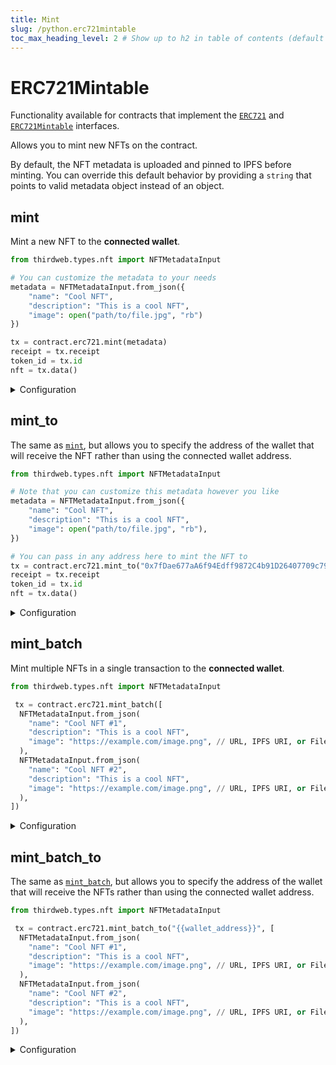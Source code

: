 ```yaml
---
title: Mint
slug: /python.erc721mintable
toc_max_heading_level: 2 # Show up to h2 in table of contents (default is up to h3)
---
```


# ERC721Mintable

Functionality available for contracts that implement the
[`ERC721`](/solidity/extensions/erc721) and
[`ERC721Mintable`](/solidity/extensions/erc721burnable) interfaces.

Allows you to mint new NFTs on the contract.

By default, the NFT metadata is uploaded and pinned to IPFS before minting.
You can override this default behavior by providing a `string` that points to valid metadata object instead of an object.

## mint

Mint a new NFT to the **connected wallet**.

```python
from thirdweb.types.nft import NFTMetadataInput

# You can customize the metadata to your needs
metadata = NFTMetadataInput.from_json({
    "name": "Cool NFT",
    "description": "This is a cool NFT",
    "image": open("path/to/file.jpg", "rb")
})

tx = contract.erc721.mint(metadata)
receipt = tx.receipt
token_id = tx.id
nft = tx.data()
```

<details>
    <summary>Configuration</summary>
    <div>

#### metadata

Either provide a `string` that points to [valid metadata object](https://docs.opensea.io/docs/metadata-standards#metadata-structure)
or an `NFTMetadataInput` object containing the metadata.

```python
class NFTMetadataInput:
    name: str
    description: Optional[str] = None
    image: Optional[str] = None
    external_url: Optional[str] = None
    animation_url: Optional[str] = None
    background_color: Optional[str] = None
    properties: Optional[Dict[str, Any]] = None
    attributes: Optional[Dict[str, Any]] = None
  ```

The `image` property can be an IPFS URI, a URL, or a `File` object.

If a file is provided for the image, it will also be uploaded and pinned to IPFS before minting.

_Using a string_:

```python
# Option 1: Provide a string that points to valid metadata object
metadata = "https://example.com/metadata.json"
```

_Using an object_:

```python
from thirdweb.types.nft import NFTMetadataInput
# Option 2: Provide a metadata object, which will be uploaded and pinned to IPFS for you.
metadata = NFTMetadataInput.from_json(
  "name": "Cool NFT #1",
  "description": "This is a cool NFT",
  "image": "https://example.com/image.png", # URL, IPFS URI, or File object
  # ... Any other metadata you want to include
)
```

Provide the metadata to the `mint` function:

```python
# Either the string or the object can be provided to the mint function
tx = contract.erc721.mint(metadata)
```

</div>
</details>

## mint_to

The same as [`mint`](#mint), but allows you to specify the address of the wallet that will receive the NFT rather than using
the connected wallet address.

```python
from thirdweb.types.nft import NFTMetadataInput

# Note that you can customize this metadata however you like
metadata = NFTMetadataInput.from_json({
    "name": "Cool NFT",
    "description": "This is a cool NFT",
    "image": open("path/to/file.jpg", "rb"),
})

# You can pass in any address here to mint the NFT to
tx = contract.erc721.mint_to("0x7fDae677aA6f94Edff9872C4b91D26407709c790", metadata)
receipt = tx.receipt
token_id = tx.id
nft = tx.data()
```

<details>
    <summary>Configuration</summary>
    <div>

#### wallet_address

The address of the wallet you want to mint the NFT to.

```python
from thirdweb.types.nft import NFTMetadataInput

# highlight-next-line
wallet_address = "{{wallet_address}}"

metadata = NFTMetadataInput.from_json(
  # ...
)

tx = contract.erc721.mint_to(wallet_address, metadata)
```

#### metadata

See [`metadata`](#metadata) configuration above.

</div>
</details>

## mint_batch

Mint multiple NFTs in a single transaction to the **connected wallet**.

```python
from thirdweb.types.nft import NFTMetadataInput

 tx = contract.erc721.mint_batch([
  NFTMetadataInput.from_json(
    "name": "Cool NFT #1",
    "description": "This is a cool NFT",
    "image": "https://example.com/image.png", // URL, IPFS URI, or File object
  ),
  NFTMetadataInput.from_json(
    "name": "Cool NFT #2",
    "description": "This is a cool NFT",
    "image": "https://example.com/image.png", // URL, IPFS URI, or File object
  ),
])
```

<details>
    <summary>Configuration</summary>
    <div>

#### metadatas

A list of strings that point to, or `NFTMetadataInput` objects containing
[valid metadata properties](https://docs.opensea.io/docs/metadata-standards#metadata-structure).

```python
List[Union(NFTMetadataInput, str)]
```

See [`mint`](#mint) for more details on the properties available.

</div>
</details>

## mint_batch_to

The same as [`mint_batch`](#mint_batch), but allows you to specify the address
of the wallet that will receive the NFTs rather than using the connected wallet address.

```python
from thirdweb.types.nft import NFTMetadataInput

 tx = contract.erc721.mint_batch_to("{{wallet_address}}", [
  NFTMetadataInput.from_json(
    "name": "Cool NFT #1",
    "description": "This is a cool NFT",
    "image": "https://example.com/image.png", // URL, IPFS URI, or File object
  ),
  NFTMetadataInput.from_json(
    "name": "Cool NFT #2",
    "description": "This is a cool NFT",
    "image": "https://example.com/image.png", // URL, IPFS URI, or File object
  ),
])
```

<details>
    <summary>Configuration</summary>
    <div>

#### wallet_address

The address of the wallet you want to mint the NFTs to.

Must be a `string`.

#### metadatas

A list of strings that point to, or `NFTMetadataInput` objects containing
[valid metadata properties](https://docs.opensea.io/docs/metadata-standards#metadata-structure).

See [`mint`](#mint) for more details on the properties available.

</div>
</details>
